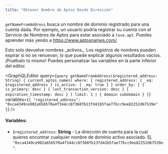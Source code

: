 ```yaml
---
title: "Obtener Nombre de Aptos Desde Dirección"
---
```




`getNameFromAddress` busca un nombre de dominio registrado para una cuenta dada. Por ejemplo, un usuario podría registrar su cuenta con el Servicio de Nombres de Aptos para estar asociado a `love.apt`. Puedes aprender más yendo a https://www.aptosnames.com/.

<Aside type="caution">
  Esto solo devuelve nombres _activos_. Los registros de nombres pueden expirar si no se renuevan, lo que puede explicar algunos resultados vacíos.
</Aside>

<Aside type="note">
  ¡Pruébalo tú mismo! Puedes personalizar las variables en la parte inferior del editor.
</Aside>

<GraphQLEditor
  query={`query getNameFromAddress($registered_address: String) {
  current_aptos_names(
    where: {
      registered_address: { _eq: $registered_address }
      is_active: { _eq: true }
    }
    order_by: [
      { is_primary: desc }
      { last_transaction_version: desc }
      { expiration_timestamp: desc }
    ]
    limit: 1
  ) {
    domain
    subdomain
  }
}`}
  variables={`{
  "registered_address": "0xca4349ce902a656570a4f344cc8f360fb13fd41b5fae77bcc9ee82252d67539e"
}`}
/>

#### Variables:

- `$registered_address`: **String** - La dirección de cuenta para la cual quieres encontrar cualquier nombre de dominio activo asociado. Ej. `"0xca4349ce902a656570a4f344cc8f360fb13fd41b5fae77bcc9ee82252d67539e"`.
